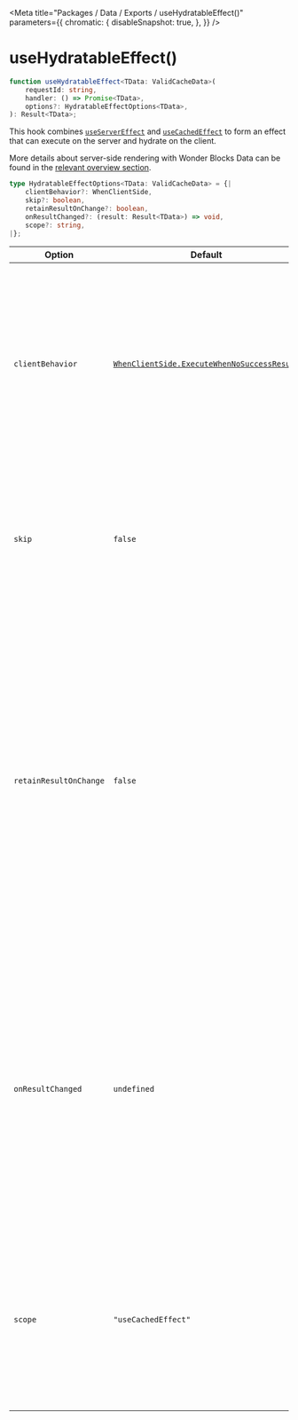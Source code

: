 
<Meta
    title="Packages / Data / Exports / useHydratableEffect()"
    parameters={{
        chromatic: {
            disableSnapshot: true,
        },
    }}
/>

# useHydratableEffect()

```ts
function useHydratableEffect<TData: ValidCacheData>(
    requestId: string,
    handler: () => Promise<TData>,
    options?: HydratableEffectOptions<TData>,
): Result<TData>;
```

This hook combines [`useServerEffect`](/docs/data-exports-useservereffect--page) and [`useCachedEffect`](/docs/data-exports-usecachedeffect--page) to form an effect that can execute on the server and hydrate on the client.

More details about server-side rendering with Wonder Blocks Data can be found in the [relevant overview section](/docs/data-server-side-rendering-and-hydration--page).

```ts
type HydratableEffectOptions<TData: ValidCacheData> = {|
    clientBehavior?: WhenClientSide,
    skip?: boolean,
    retainResultOnChange?: boolean,
    onResultChanged?: (result: Result<TData>) => void,
    scope?: string,
|};
```

| Option                 | Default                                                                                                                         | Description                                                                                                                                                                                                                                                                                                                                                                                                          |
| ---------------------- | ------------------------------------------------------------------------------------------------------------------------------- | -------------------------------------------------------------------------------------------------------------------------------------------------------------------------------------------------------------------------------------------------------------------------------------------------------------------------------------------------------------------------------------------------------------------- |
| `clientBehavior`       | [`WhenClientSide.ExecuteWhenNoSuccessResult`](/docs/data-exports-whenclientside--page#whenclientsideexecutewhennosuccessresult) | How the hook should behave when rendering client-side for the first time. This controls the hydration and execution of the effect on the client. Changing this value after the initial render is inert. For more information on other behaviors, see [`WhenClientSide`](/docs/data-exports-whenclientside--page).                                                                                                    |
| `skip`                 | `false`                                                                                                                         | When `true`, the effect will not be executed; otherwise, the effect will be executed. If this is set to `true` while the effect is still pending, the pending effect will be cancelled.                                                                                                                                                                                                                              |
| `retainResultOnChange` | `false`                                                                                                                         | When `true`, the effect will not reset the result to the loading status while executing if the requestId changes, instead, returning the existing result from before the change; otherwise, the result will be set to loading status. If the status is loading when the changes are made, it will remain as loading; old pending effects are discarded on changes and as such this value has no effect in that case. |
| `onResultChanged`      | `undefined`                                                                                                                     | Callback that is invoked if the result for the given hook has changed. When defined, the hook will invoke this callback whenever it has reason to change the result and will not otherwise affect component rendering directly. When not defined, the hook will ensure the component re-renders to pick up the latest result.                                                                                        |
| `scope`                | `"useCachedEffect"`                                                                                                             | Scope to use with the shared cache. When specified, the given scope will be used to isolate this hook's cached results. Otherwise, the default scope will be used. Changing this value after the first call is not supported.                                                                                                                                                                                        |
